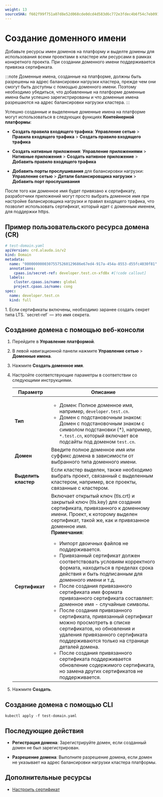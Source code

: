 ```yaml
---
weight: 13
sourceSHA: f602f99f751a07d8e52d068cde0dcd4d583d6c772e3fdec4b6f54c7eb09186a6
---
```


# Создание доменного имени

Добавьте ресурсы имен доменов на платформу и выделте домены для использования всеми проектами в кластере или ресурсами в рамках конкретного проекта. При создании доменного имени поддерживается привязка сертификата.

:::note
Доменные имена, созданные на платформе, должны быть разрешены на адрес балансировки нагрузки кластера, прежде чем они смогут быть доступны с помощью доменного имени. Поэтому необходимо убедиться, что добавленные на платформе доменные имена были успешно зарегистрированы и что доменные имена разрешаются на адрес балансировки нагрузки кластера.
:::

Успешно созданные и выделенные доменные имена на платформе могут использоваться в следующих функциях **Контейнерной платформы**:

- **Создать правила входящего трафика**: **Управление сетью** > **Правила входящего трафика** > **Создать правило входящего трафика**

- **Создать нативные приложения**: **Управление приложениями** > **Нативные приложения** > **Создать нативное приложение** > **Добавить правило входящего трафика**

- **Добавить порты прослушивания** для балансировки нагрузки: **Управление сетью** > **Детали балансировщика нагрузки** > **Добавить порт прослушивания**

После того как доменное имя будет привязано к сертификату, разработчики приложений могут просто выбрать доменное имя при настройке балансировщика нагрузки и правил входящего трафика, что позволит использовать сертификат, который идет с доменным именем, для поддержки https.

## Пример пользовательского ресурса домена (CR)

```yaml
# test-domain.yaml
apiVersion: crd.alauda.io/v2
kind: Domain
metadata:
  name: "00000000003075575260129686e67ed4-917a-454a-8553-d55fc4030f81"
  annotations:
    cpaas.io/secret-ref: developer.test.cn-xfd8x #[!code callout]
  labels:
    cluster.cpaas.io/name: global
    project.cpaas.io/name: cong
spec:
  name: developer.test.cn
  kind: full
```

<Callouts>
  1. Если сертификаты включены, необходимо заранее создать секрет типа LTS. `secret-ref` — это имя секрета.
</Callouts>

## Создание домена с помощью веб-консоли

1. Перейдите в **Управление платформой**.

2. В левой навигационной панели нажмите **Управление сетью** > **Доменные имена**.

3. Нажмите **Создать доменное имя**.

4. Настройте соответствующие параметры в соответствии со следующими инструкциями.

   | Параметр            | Описание                                                                                                                                                                                                                                                                                                                                                                                                                                                                                                                                                                                                                                                                                                                                                                                                                                                                                                     |
   | -------------------- | --------------------------------------------------------------------------------------------------------------------------------------------------------------------------------------------------------------------------------------------------------------------------------------------------------------------------------------------------------------------------------------------------------------------------------------------------------------------------------------------------------------------------------------------------------------------------------------------------------------------------------------------------------------------------------------------------------------------------------------------------------------------------------------------------------------------------------------------------------------------------------------------------------------- |
   | **Тип**             | <ul><li>Домен: Полное доменное имя, например, `developer.test.cn`.</li><li>Домен с подстановочным знаком: Домен с подстановочным знаком с символом подстановки (\*), например, `*.test.cn`, который включает все подсайты под доменом `test.cn`.</li></ul>                                                                                                                                                                                                                                                                                                                                                                                                                                                                                                                                                                                                                                                                            |
   | **Домен**           | Введите полное доменное имя или суффикс домена в зависимости от выбранного типа доменного имени.                                                                                                                                                                                                                                                                                                                                                                                                                                                                                                                                                                                                                                                                                                                                                                                                                           |
   | **Выделить кластер** | Если кластер выделен, также необходимо выбрать проект, связанный с выделенным кластером, например, все проекты, связанные с кластером.                                                                                                                                                                                                                                                                                                                                                                                                                                                                                                                                                                                                                                                                                                                                                           |
   | **Сертификат**      | Включает открытый ключ (tls.crt) и закрытый ключ (tls.key) для создания сертификата, привязанного к доменному имени. Проект, к которому выделен сертификат, такой же, как и привязанное доменное имя.<br />**Примечания**: <ul><li>Импорт двоичных файлов не поддерживается.</li><li>Привязанный сертификат должен соответствовать условиям корректного формата, находиться в пределах срока действия и быть подписанным для доменного имени и т.д.</li><li>После создания привязанного сертификата имя формата привязанного сертификата составляет: доменное имя - случайные символы.</li><li>После создания привязанного сертификата, привязанный сертификат можно просмотреть в списке сертификатов, но обновления и удаления привязанного сертификата поддерживаются только на странице деталей домена.</li><li>После создания привязанного сертификата поддерживается обновление содержимого сертификата, но замена других сертификатов не поддерживается.</li></ul> |

5. Нажмите **Создать**.

## Создание домена с помощью CLI

```shell
kubectl apply -f test-domain.yaml
```

## Последующие действия

- **Регистрация домена**: Зарегистрируйте домен, если созданный домен не был зарегистрирован.

- **Разрешение домена**: Выполните разрешение домена, если домен не указывает на адрес балансировки нагрузки кластера платформы.

## Дополнительные ресурсы

- [Настроить сертификат](./create_cert.mdx)
